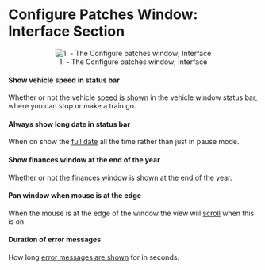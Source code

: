 =Configure Patches Window: Interface Section=
<center>[[File:en/Patches-interface.png|center|frame|1. - The Configure patches window; Interface]]</center>

====Show vehicle speed in status bar====
Whether or not the vehicle [[en/Archive/Manual/Settings/Show vehicle speed|speed is shown]] in the vehicle window status bar, where you can stop or make a train go.

====Always show long date in status bar====
When on show the [[en/Archive/Manual/Settings/Long date in status bar|full date]] all the time rather than just in pause mode.

====Show finances window at the end of the year====
Whether or not the [[en/Archive/Manual/Settings/Show finances at end of year|finances window]] is shown at the end of the year.

====Pan window when mouse is at the edge====
When the mouse is at the edge of the window the view will [[en/Archive/Manual/Settings/Autoscroll|scroll]] when this is on.

====Duration of error messages====
How long [[en/Archive/Manual/Settings/Error message duration|error messages are shown]] for in seconds.